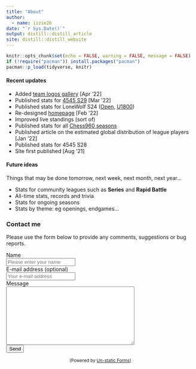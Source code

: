 ```yaml
---
title: "About"
author:
  - name: izzie26
date: "`r Sys.Date()`"
output: distill::distill_article
site: distill::distill_website
---
```



```r
knitr::opts_chunk$set(echo = FALSE, warning = FALSE, message = FALSE)
if (!require("pacman")) install.packages("pacman")
pacman::p_load(tidyverse, knitr)
```



####  Recent updates

- Added [team logos gallery](https://rahulan-c.github.io/lichess4545-stats/team_logos.html) [Apr '22]
- Published stats for [4545 S29](https://rahulan-c.github.io/lichess4545-stats/reports/stats_4545_s29.html) [Mar '22]
- Published stats for LoneWolf S24 ([Open](https://rahulan-c.github.io/lichess4545-stats/reports/stats_lwopen_s24.html), [U1800](https://rahulan-c.github.io/lichess4545-stats/reports/stats_lwu1800_s24.html))
- Re-designed [homepage](https://rahulan-c.github.io/lichess4545-stats/) [Feb '22]
- Improved live standings (sort of) 
- Published stats for all [Chess960 seasons](https://rahulan-c.github.io/lichess4545-stats/season_stats.html)
- Published article on the estimated global distribution of league players [Jan '22]
- Published stats for 4545 S28
- Site first published [Aug '21]


#### Future ideas

Things that may be done tomorrow, next week, next month, next year...

- Stats for community leagues such as **Series** and **Rapid Battle**
- All-time stats, records and trivia 
- Stats for ongoing seasons
- Stats by theme: eg openings, endgames...


### Contact me {#contact}

Please use the form below to provide any comments, suggestions or bug reports.

```{=html}
<form method="post" action="https://forms.un-static.com/forms/c65e8c7acaf8b132767fee1fba923d3d07b959c5">
  <div class="form-group row">
    <label for="name" class="col-4 col-form-label">Name</label>
    <div class="col-8">
      <div class="input-group">
        <div class="input-group-addon">
          <i class="fa fa-user"></i>
        </div>
        <input id="name" name="name" placeholder="Please enter your name" type="text" required="required" class="form-control">
      </div>
    </div>
  </div>
  <div class="form-group row">
    <label for="email" class="col-4 col-form-label">E-mail address (optional)</label>
    <div class="col-8">
      <div class="input-group">
        <div class="input-group-addon">
          <i class="fa fa-envelope"></i>
        </div>
        <input id="email" name="email" placeholder="Your e-mail address" type="text" class="form-control">
      </div>
    </div>
  </div>
  <div class="form-group row">
    <label for="message" class="col-4 col-form-label">Message</label>
    <div class="col-8">
      <textarea id="message" name="message" cols="40" rows="10" required="required" class="form-control"></textarea>
    </div>
  </div>
  <div class="form-group row">
    <div class="offset-4 col-8">
      <button name="submit" type="submit" class="button">Send</button>
    </div>
  </div>
</form>
<div align="center">
  <p><small>(Powered by <a rel="nofollow" href="https://un-static.com/">Un-static Forms</a>)</small></p>
</div>
```

